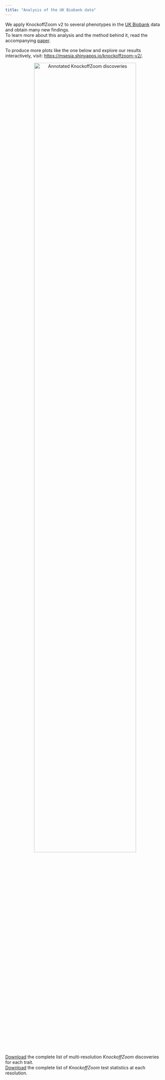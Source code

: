 ```yaml
---
title: "Analysis of the UK Biobank data"
---
```


<head>
<!-- Global site tag (gtag.js) - Google Analytics -->
<script async src="https://www.googletagmanager.com/gtag/js?id=UA-110810441-3"></script>
<script>
  window.dataLayer = window.dataLayer || [];
  function gtag(){dataLayer.push(arguments);}
  gtag('js', new Date());

  gtag('config', 'UA-110810441-3');
</script>
</head> 

We apply KnockoffZoom v2 to several phenotypes in the <a target="_blank" href="https://www.ukbiobank.ac.uk/">UK Biobank</a> data and obtain many new findings.<br>
To learn more about this analysis and the method behind it, read the accompanying <a target="_blank" href="https://doi.org/10.1101/2020.08.04.236703">paper</a>.

To produce more plots like the one below and explore our results interactively, visit: <a target="_blank" href="https://msesia.shinyapps.io/knockoffzoom-v2/">https://msesia.shinyapps.io/knockoffzoom-v2/</a>.

<p style="text-align:center;">
<img src="images/knockoffzoom.png" alt="Annotated KnockoffZoom discoveries"
	title="Annotated KnockoffZoom discoveries" width="80%" height="80%" />
</p>

<a target="_blank" href="data/ukb_discoveries.zip">Download</a> the complete list of multi-resolution *KnockoffZoom* discoveries for each trait.<br>
<a target="_blank" href="data/ukb_stats.tar.xz">Download</a> the complete list of *KnockoffZoom* test statistics at each resolution.
